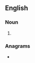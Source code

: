 ==English==

===Noun===
{{head|en|noun plural form}}

# {{plural of|prelate|lang=en}}

===Anagrams===
* {{anagrams|en|a=aeelprst|Pterelas|pleaters|replates|restaple|spearlet}}